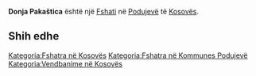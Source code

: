 {{Fshat në Kosovës
 | Emri                = Donja Pakaštica
 | EmriAlt                = Albona e Poshtme,Dona Pakashtica,Donja Pakastica,Donja Pakaštica,Pakashtica e Poshtme,Pakashtice e Poshteme,Pakashtice e Poshtme,Pakashticë e Poshtme,Pakashticë e Poshtëme,Pakastica,Pakaštica,Доња Пакаштица
 | Emri (Rasa dhanore) = 
 | Figura              = 
 | Shteti              = Kosovës
 | Komuna              = Podujevë
 | Kodi postar         = 
 | Sipërfaqja          = 

 | Popullsia           = 

 | Regj. i popullsisë  = 
 | Dend. e popullsisë  = 
 | Faqja zyrtare       = 
 <!--- Koordinatat ----> 
 | Gjerësia            = 42.98856
 | Gjatësia            = 21.13501
 | Lartësia            = 
}}
'''Donja Pakaštica''' është një [[Fshati]] në [[Podujevë]] të [[Kosovës]].

<!-- == Gjeografia == -->
<!-- == Historia == -->
<!-- == Demografia == -->
== Shih edhe ==
{{Komuna Podujevë}}
{{Kosovo-Administrata-Cung}}

[[Kategoria:Fshatra në Kosovës]]
[[Kategoria:Fshatra në Kommunes Podujevë]]
[[Kategoria:Vendbanime në Kosovës]]